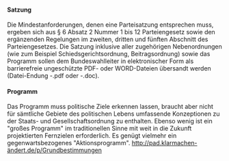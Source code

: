 
==== Satzung ====         

Die Mindestanforderungen, denen eine Parteisatzung entsprechen muss, ergeben sich aus § 6 Absatz 2 Nummer 1 bis 12 Parteiengesetz sowie den ergänzenden Regelungen im zweiten, dritten und fünften Abschnitt des Parteiengesetzes. Die Satzung inklusive aller zugehörigen Nebenordnungen (wie zum Beispiel Schiedsgerichtsordnung, Beitragsordnung) sowie das Programm sollen dem Bundeswahlleiter in elektronischer Form als barrierefreie ungeschützte PDF- oder WORD-Dateien übersandt werden (Datei-Endung -.pdf oder -.doc).


==== Programm ====

Das Programm muss politische Ziele erkennen lassen, braucht aber nicht für sämtliche Gebiete des politischen Lebens umfassende Konzeptionen zu der Staats- und Gesellschaftsordnung zu enthalten. Ebenso wenig ist ein "großes Programm" im traditionellen Sinne mit weit in die Zukunft projektierten Fernzielen erforderlich. Es genügt vielmehr ein gegenwartsbezogenes  "Aktionsprogramm".  http://pad.klarmachen-ändert.de/p/Grundbestimmungen